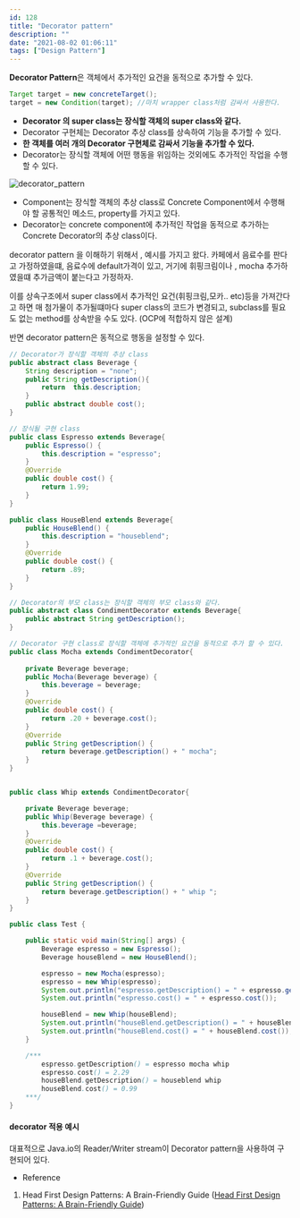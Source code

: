 ```yaml
---
id: 128
title: "Decorator pattern"
description: ""
date: "2021-08-02 01:06:11"
tags: ["Design Pattern"]
---
```

<strong>Decorator Pattern</strong>은 객체에서 추가적인 요건을 동적으로 추가할 수 있다. 

```java
Target target = new concreteTarget();
target = new Condition(target); //마치 wrapper class처럼 감싸서 사용한다.
```
- <strong>Decorator 의 super class는 장식할 객체의 super class와 같다. </strong>
- Decorator 구현체는 Decorator 추상 class를 상속하여 기능을 추가할 수 있다. 
- <strong>한 객체를 여러 개의 Decorator 구현체로 감싸서 기능을 추가할 수 있다. </strong>
- Decorator는 장식할 객체에 어떤 행동을 위임하는 것외에도 추가적인 작업을 수행할 수 있다. 



![decorator_pattern](/images/decorator-pattern.jpg)



- Component는 장식할 객체의 추상 class로 Concrete Component에서 수행해야 할 공통적인 메소드, property를 가지고 있다.
- Decorator는 concrete component에 추가적인 작업을 동적으로 추가하는 Concrete Decorator의 추상 class이다. 


decorator pattern 을 이해하기 위해서 , 예시를 가지고 왔다.
카페에서 음료수를 판다고 가정하였을떄, 음료수에 default가격이 있고, 거기에 휘핑크림이나 , mocha 추가하였을떄 추가금액이 붙는다고 가정하자.

이를 상속구조에서 super class에서 추가적인 요건(휘핑크림,모카.. etc)등을 가져간다고 하면 매 첨가물이 추가될떄마다 super class의 코드가 변경되고, subclass를 필요도 없는 method를 상속받을 수도 있다. (OCP에 적합하지 않은 설계)

반면 decorator pattern은 동적으로 행동을 설정할 수 있다.

```java
// Decorator가 장식할 객체의 추상 class
public abstract class Beverage {
    String description = "none";
    public String getDescription(){
        return  this.description;
    }
    public abstract double cost();
}
```

```java
// 장식될 구현 class
public class Espresso extends Beverage{
    public Espresso() {
        this.description = "espresso";
    }
    @Override
    public double cost() {
        return 1.99;
    }
}

public class HouseBlend extends Beverage{
    public HouseBlend() {
        this.description = "houseblend";
    }
    @Override
    public double cost() {
        return .89;
    }
}
```

```java
// Decorator의 부모 class는 장식할 객체의 부모 class와 같다.  
public abstract class CondimentDecorator extends Beverage{
    public abstract String getDescription();
}

```

```java
// Decorator 구현 class로 장식할 객체에 추가적인 요건을 동적으로 추가 할 수 있다. 
public class Mocha extends CondimentDecorator{
    
    private Beverage beverage;
    public Mocha(Beverage beverage) {
        this.beverage = beverage;
    }
    @Override
    public double cost() {
        return .20 + beverage.cost();
    }
    @Override
    public String getDescription() {
        return beverage.getDescription() + " mocha";
    }
}


public class Whip extends CondimentDecorator{

    private Beverage beverage;
    public Whip(Beverage beverage) {
        this.beverage =beverage;
    }
    @Override
    public double cost() {
        return .1 + beverage.cost();
    }
    @Override
    public String getDescription() {
        return beverage.getDescription() + " whip ";
    }
}
```


```java
public class Test {

    public static void main(String[] args) {
        Beverage espresso = new Espresso();
        Beverage houseBlend = new HouseBlend();

        espresso = new Mocha(espresso);
        espresso = new Whip(espresso);
        System.out.println("espresso.getDescription() = " + espresso.getDescription());
        System.out.println("espresso.cost() = " + espresso.cost());

        houseBlend = new Whip(houseBlend);
        System.out.println("houseBlend.getDescription() = " + houseBlend.getDescription());
        System.out.println("houseBlend.cost() = " + houseBlend.cost());
    }

    /***
        espresso.getDescription() = espresso mocha whip 
        espresso.cost() = 2.29
        houseBlend.getDescription() = houseblend whip 
        houseBlend.cost() = 0.99
    ***/
}

```
#### decorator 적용 예시

대표적으로 Java.io의 Reader/Writer stream이 Decorator pattern을 사용하여 구현되어 있다. 

- Reference 
1. Head First Design Patterns: A Brain-Friendly Guide ([Head First Design Patterns: A Brain-Friendly Guide](https://www.amazon.com/Head-First-Design-Patterns-Brain-Friendly/dp/0596007124))
